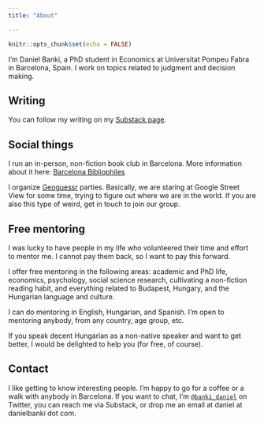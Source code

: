 ```yaml
---
title: "About"

---
```


```r
knitr::opts_chunk$set(echo = FALSE)
```


I'm Daniel Banki, a PhD student in Economics at Universitat Pompeu Fabra in Barcelona, Spain. I work on topics related to judgment and decision making. 

## Writing

You can follow my writing on my [Substack page](https://joyofdiscovery.substack.com/). 

## Social things

I run an in-person, non-fiction book club in Barcelona. More information about it here: [Barcelona Bibliophiles](https://sites.google.com/view/barcelona-bibliophiles/)

I organize [Geoguessr](https://www.geoguessr.com/) parties. Basically, we are staring at Google Street View for some time, trying to figure out where we are in the world. If you are also this type of weird, get in touch to join our group.

## Free mentoring

I was lucky to have people in my life who volunteered their time and effort to mentor me. I cannot pay them back, so I want to pay this forward. 

I offer free mentoring in the following areas: academic and PhD life, economics, psychology, social science research, cultivating a non-fiction reading habit, and everything related to Budapest, Hungary, and the Hungarian language and culture. 

I can do mentoring in English, Hungarian, and Spanish. I'm open to mentoring anybody, from any country, age group, etc. 

If you speak decent Hungarian as a non-native speaker and want to get better, I would be delighted to help you (for free, of course). 

## Contact

I like getting to know interesting people. I'm happy to go for a coffee or a walk with anybody in Barcelona. If you want to chat, I'm [`@banki_daniel`](https://twitter.com/banki_daniel) on Twitter, you can reach me via Substack, or drop me an email at daniel at danielbanki dot com.
